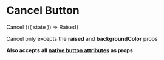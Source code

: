 

<Meta title="Components|Buttons" />

# Cancel Button

<Story name="Cancel">
  <div>
    <Buttons.Cancel>Cancel</Buttons.Cancel>
    <Margin />
    <StateCtrl label="raised" defaultState={true}>
      {({ state }) => <Buttons.Cancel raised={state}>Raised</Buttons.Cancel>}
    </StateCtrl>
  </div>
</Story>

<Margin showDividerLine marginBottom={0} />

Cancel only excepts the **raised** and **backgroundColor** props

<Props of={Buttons.Default} />

**Also accepts all [native button attributes](https://developer.mozilla.org/en-US/docs/Web/HTML/Element/button#Attributes) as props**
